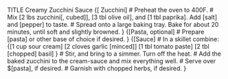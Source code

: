 TITLE Creamy Zucchini Sauce
{[ Zucchini]
# Preheat the oven to 400F.
# Mix [2 lbs zucchini[, cubed]], [3 tbl olive oil], and [1 tbl paprika]. Add [salt] and [pepper] to taste.
# Spread onto a large baking tray. Bake for about 20 minutes, until soft and slightly browned.
}
{[Pasta, optional]
# Prepare [pasta] or other base of choice if desired.
}
{[Sauce]
# In a skillet combine:{[1 cup sour cream] [2 cloves garlic [minced]] [1 tbl tomato paste] [2 tbl [chopped] basil] }
# Stir, and bring to a simmer. Turn off the heat.
# Add the baked zucchini to the cream-sauce and mix everything well.
# Serve over $[pasta], if desired.
# Garnish with chopped herbs, if desired.
}
